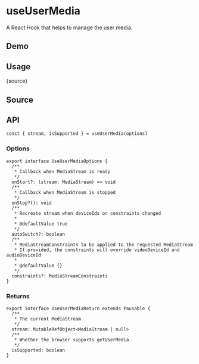 # useUserMedia


<HooksType category="Sensors" isSupported />

A React Hook that helps to manage the user media.

## Demo


<App />

## Usage


<RawCode>{source}</RawCode>

## Source


<Source />

## API

```tsx
const { stream, isSupported } = useUserMedia(options)
```

### Options

```tsx
export interface UseUserMediaOptions {
  /**
   * Callback when MediaStream is ready
   */
  onStart?: (stream: MediaStream) => void
  /**
   * Callback when MediaStream is stopped
   */
  onStop?(): void
  /**
   * Recreate stream when deviceIds or constraints changed
   *
   * @defaultValue true
   */
  autoSwitch?: boolean
  /**
   * MediaStreamConstraints to be applied to the requested MediaStream
   * If provided, the constraints will override videoDeviceId and audioDeviceId
   *
   * @defaultValue {}
   */
  constraints?: MediaStreamConstraints
}
```

### Returns

```tsx
export interface UseUserMediaReturn extends Pausable {
  /**
   * The current MediaStream
   */
  stream: MutableRefObject<MediaStream | null>
  /**
   * Whether the browser supports getUserMedia
   */
  isSupported: boolean
}
```
